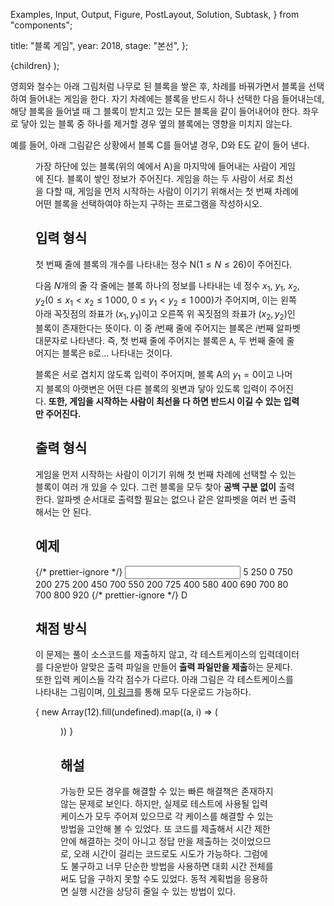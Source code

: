   Examples,
  Input,
  Output,
  Figure,
  PostLayout,
  Solution,
  Subtask,
} from "components";

  title: "블록 게임",
  year: 2018,
  stage: "본선",
};

  <PostLayout meta={meta}>{children}</PostLayout>
);

영희와 철수는 아래 그림처럼 나무로 된 블록을 쌓은 후, 차례를 바꿔가면서 블록을 선택하여 들어내는 게임을 한다. 자기 차례에는 블록을 반드시 하나 선택한 다음 들어내는데, 해당 블록을 들어낼 때 그 블록이 받치고 있는 모든 블록을 같이 들어내어야 한다. 좌우로 닿아 있는 블록 중 하나를 제거할 경우 옆의 블록에는 영향을 미치지 않는다.

예를 들어, 아래 그림같은 상황에서 블록 C를 들어낼 경우, D와 E도 같이 들어 낸다.

<Figure src="/2018/final_images/blockgame.png" alt="" width={360} />

가장 하단에 있는 블록(위의 예에서 A)을 마지막에 들어내는 사람이 게임에 진다. 블록이 쌓인 정보가 주어진다. 게임을 하는 두 사람이 서로 최선을 다할 때, 게임을 먼저 시작하는 사람이 이기기 위해서는 첫 번째 차례에 어떤 블록을 선택하여야 하는지 구하는 프로그램을 작성하시오.

## 입력 형식

첫 번째 줄에 블록의 개수를 나타내는 정수 N($1 \le N \le 26$)이 주어진다.

다음 $N$개의 줄 각 줄에는 블록 하나의 정보를 나타내는 네 정수 $x_1$, $y_1$, $x_2$, $y_2$($0 \le x_1 < x_2 \le 1\,000$, $0 \le y_1 < y_2 \le 1\,000$)가 주어지며, 이는 왼쪽 아래 꼭짓점의 좌표가 $(x_1,y_1)$이고 오른쪽 위 꼭짓점의 좌표가 $(x_2,y_2)$인 블록이 존재한다는 뜻이다. 이 중 $i$번째 줄에 주어지는 블록은 $i$번째 알파벳 대문자로 나타낸다. 즉, 첫 번째 줄에 주어지는 블록은 `A`, 두 번째 줄에 줄어지는 블록은 `B`로... 나타내는 것이다.

블록은 서로 겹치지 않도록 입력이 주어지며, 블록 A의 $y_1 = 0$이고 나머지 블록의 아랫변은 어떤 다른 블록의 윗변과 닿아 있도록 입력이 주어진다. **또한, 게임을 시작하는 사람이 최선을 다 하면 반드시 이길 수 있는 입력만 주어진다.**

## 출력 형식

게임을 먼저 시작하는 사람이 이기기 위해 첫 번째 차례에 선택할 수 있는 블록이 여러 개 있을 수 있다. 그런 블록을 모두 찾아 **공백 구분 없이** 출력한다. 알파벳 순서대로 출력할 필요는 없으나 같은 알파벳을 여러 번 출력해서는 안 된다.

## 예제

<Examples>
  {/* prettier-ignore */}
  <Input>
    5
    250 0 750 200
    275 200 450 700
    550 200 725 400
    580 400 690 700
    80 700 800 920
  </Input>
  {/* prettier-ignore */}
  <Output>
    D
  </Output>
</Examples>

## 채점 방식

이 문제는 풀이 소스코드를 제출하지 않고, 각 테스트케이스의 입력데이터를 다운받아 알맞은 출력 파일을 만들어 **출력 파일만을 제출**하는 문제다. 또한 입력 케이스들 각각 점수가 다르다. 아래 그림은 각 테스트케이스를 나타내는 그림이며, [이 링크](/2018/final_images/block-game-png.zip)를 통해 모두 다운로드 가능하다.

{
new Array(12).fill(undefined).map((a, i) => (

<Figure
  key={i}
  src={`/2018/final_images/block-game-png/${i + 1}.png`}
  alt=""
  width={360}
  caption={`미션 ${i + 1}`}
/>
)) }

## 해설

<Solution>
  가능한 모든 경우를 해결할 수 있는 빠른 해결책은 존재하지 않는 문제로 보인다.
  하지만, 실제로 테스트에 사용될 입력 케이스가 모두 주어져 있으므로 각 케이스를
  해결할 수 있는 방법을 고안해 볼 수 있었다. 또 코드를 제출해서 시간 제한 안에
  해결하는 것이 아니고 정답 만을 제출하는 것이었으므로, 오래 시간이 걸리는
  코드로도 시도가 가능하다. 그럼에도 불구하고 너무 단순한 방법을 사용하면 대회
  시간 전체를 써도 답을 구하지 못할 수도 있었다. 동적 계획법을 응용하면 실행
  시간을 상당히 줄일 수 있는 방법이 있다.
</Solution>
